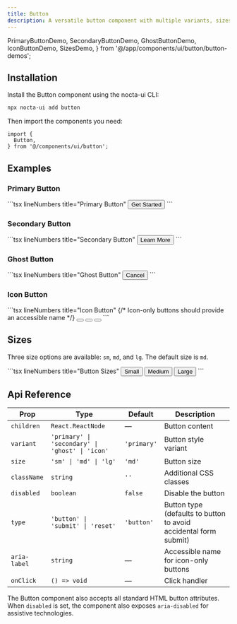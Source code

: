 ```yaml
---
title: Button
description: A versatile button component with multiple variants, sizes and dark mode support
---
```


  PrimaryButtonDemo,
  SecondaryButtonDemo,
  GhostButtonDemo,
  IconButtonDemo,
  SizesDemo,
} from '@/app/components/ui/button/button-demos';

## Installation
<Steps>
<Step>
Install the Button component using the nocta-ui CLI:

```bash lineNumbers title="Terminal"
npx nocta-ui add button
```
</Step>
<Step>
Then import the components you need:

```tsx lineNumbers title="Import"
import {
  Button,
} from '@/components/ui/button';
```
</Step>
</Steps>

## Examples

### Primary Button

<DocsTabs defaultValue="preview">
  <DocsTab value="preview" lineNumbers title="Preview">
    <PrimaryButtonDemo />
  </DocsTab>
  <DocsTab value="code" lineNumbers title="Code">
    ```tsx lineNumbers title="Primary Button"
    <Button>Get Started</Button>
    ```
  </DocsTab>
</DocsTabs>

### Secondary Button

<DocsTabs defaultValue="preview">
  <DocsTab value="preview" lineNumbers title="Preview">
    <SecondaryButtonDemo />
  </DocsTab>
  <DocsTab value="code" lineNumbers title="Code">
    ```tsx lineNumbers title="Secondary Button"
    <Button variant="secondary">Learn More</Button>
    ```
  </DocsTab>
</DocsTabs>

### Ghost Button

<DocsTabs defaultValue="preview">
  <DocsTab value="preview" lineNumbers title="Preview">
    <GhostButtonDemo />
  </DocsTab>
  <DocsTab value="code" lineNumbers title="Code">
    ```tsx lineNumbers title="Ghost Button"
    <Button variant="ghost">Cancel</Button>
    ```
  </DocsTab>
</DocsTabs>

### Icon Button

<DocsTabs defaultValue="preview">
  <DocsTab value="preview" lineNumbers title="Preview">
    <IconButtonDemo />
  </DocsTab>
  <DocsTab value="code" lineNumbers title="Code">
    ```tsx lineNumbers title="Icon Button"
    {/* Icon-only buttons should provide an accessible name */}
    <Button variant="icon" size="sm" aria-label="Add">
      <PlusIcon className="w-4 h-4" />
    </Button>
    <Button variant="icon" size="md" aria-label="Download">
      <DownloadIcon className="w-5 h-5" />
    </Button>
    <Button variant="icon" size="lg" aria-label="Settings">
      <SettingsIcon className="w-6 h-6" />
    </Button>
    ```
  </DocsTab>
</DocsTabs>

## Sizes

Three size options are available: `sm`, `md`, and `lg`. The default size is `md`.

<DocsTabs defaultValue="preview">
  <DocsTab value="preview" lineNumbers title="Preview">
    <SizesDemo />
  </DocsTab>
  <DocsTab value="code" lineNumbers title="Code">
    ```tsx lineNumbers title="Button Sizes"
    <Button size="sm">Small</Button>
    <Button size="md">Medium</Button>
    <Button size="lg">Large</Button>
    ```
  </DocsTab>
</DocsTabs>

## Api Reference

| Prop | Type | Default | Description |
|------|------|---------|-------------|
| `children` | `React.ReactNode` | — | Button content |
| `variant` | `'primary' \| 'secondary' \| 'ghost' \| 'icon'` | `'primary'` | Button style variant |
| `size` | `'sm' \| 'md' \| 'lg'` | `'md'` | Button size |
| `className` | `string` | `''` | Additional CSS classes |
| `disabled` | `boolean` | `false` | Disable the button |
| `type` | `'button' \| 'submit' \| 'reset'` | `'button'` | Button type (defaults to button to avoid accidental form submit) |
| `aria-label` | `string` | — | Accessible name for icon-only buttons |
| `onClick` | `() => void` | — | Click handler |

The Button component also accepts all standard HTML button attributes. When `disabled` is set, the component also exposes `aria-disabled` for assistive technologies.
